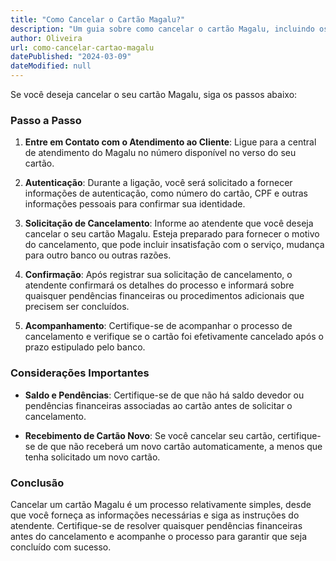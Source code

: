 ```yaml
---
title: "Como Cancelar o Cartão Magalu?"
description: "Um guia sobre como cancelar o cartão Magalu, incluindo os passos necessários e as informações importantes que você precisa saber durante o processo."
author: Oliveira
url: como-cancelar-cartao-magalu
datePublished: "2024-03-09"
dateModified: null
---
```


Se você deseja cancelar o seu cartão Magalu, siga os passos abaixo:

### Passo a Passo

1. **Entre em Contato com o Atendimento ao Cliente**: Ligue para a central de atendimento do Magalu no número disponível no verso do seu cartão.

2. **Autenticação**: Durante a ligação, você será solicitado a fornecer informações de autenticação, como número do cartão, CPF e outras informações pessoais para confirmar sua identidade.

3. **Solicitação de Cancelamento**: Informe ao atendente que você deseja cancelar o seu cartão Magalu. Esteja preparado para fornecer o motivo do cancelamento, que pode incluir insatisfação com o serviço, mudança para outro banco ou outras razões.

4. **Confirmação**: Após registrar sua solicitação de cancelamento, o atendente confirmará os detalhes do processo e informará sobre quaisquer pendências financeiras ou procedimentos adicionais que precisem ser concluídos.

5. **Acompanhamento**: Certifique-se de acompanhar o processo de cancelamento e verifique se o cartão foi efetivamente cancelado após o prazo estipulado pelo banco.

### Considerações Importantes

- **Saldo e Pendências**: Certifique-se de que não há saldo devedor ou pendências financeiras associadas ao cartão antes de solicitar o cancelamento.

- **Recebimento de Cartão Novo**: Se você cancelar seu cartão, certifique-se de que não receberá um novo cartão automaticamente, a menos que tenha solicitado um novo cartão.

### Conclusão

Cancelar um cartão Magalu é um processo relativamente simples, desde que você forneça as informações necessárias e siga as instruções do atendente. Certifique-se de resolver quaisquer pendências financeiras antes do cancelamento e acompanhe o processo para garantir que seja concluído com sucesso.

